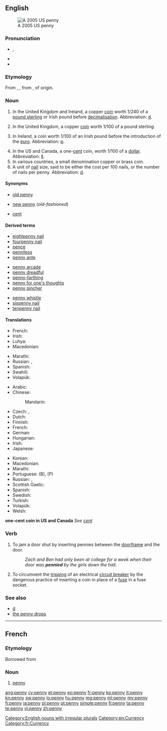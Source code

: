 {{also|Penny}}
==English==
[[Image:2005-Penny-Uncirculated-Obverse.png|thumb|A 2005 US penny]]

===Pronunciation===
* {{IPA|/ˈpɛ.ni/}}, {{X-SAMPA|/pE.ni/}}
* {{audio|en-us-penny.ogg|Audio (US)}}
* {{rhymes|ɛni}}

===Etymology===
From {{etyl|ang}} {{term|penning|lang=ang}}, {{term|pennig|penniġ|lang=ang}}, from {{proto|Germanic|panningaz}}, of {{unk.|en|title=uncertain}} origin.

===Noun===
{{en-noun|pl='''[[pennies]]''' when referring to individual coins; (''UK'') '''[[pence]]''' when referring to an amount of money}}

# {{historical}} In the United Kingdom and Ireland, a copper [[coin]] worth 1/240 of a [[pound sterling]] or Irish pound before [[decimalisation]].  Abbreviation: [[d]].
# In the United Kingdom, a copper [[coin]] worth 1/100 of a pound sterling.
# {{historical}} In Ireland, a coin worth 1/100 of an Irish pound before the introduction of the [[euro]].  Abbreviation: [[p]].
# In the US and Canada, a one-[[cent]] coin, worth 1/100 of a [[dollar]].  Abbreviation: [[¢]].
# In various countries, a small denomination copper or brass coin.
# A unit of [[nail]] size, said to be either the cost per 100 nails, or the number of nails per penny.  Abbreviation: [[d]].

====Synonyms====
* {{sense|1/240 of a pound sterling}} [[old penny]]
* {{sense|1/100 of a pound sterling}}  [[new penny]] (''old-fashioned'')
* {{sense|one-cent coin}}  [[cent]]

====Derived terms====
{{rel-top3|Terms derived from ''penny'' (noun)}}
* [[eightpenny nail]]
* [[fourpenny nail]]
* [[pence]]
* [[penniless]]
* [[penny ante]]
{{rel-mid3}}
* [[penny arcade]]
* [[penny dreadful]]
* [[penny-farthing]]
* [[penny for one's thoughts]]
* [[penny pincher]]
{{rel-mid3}}
* [[penny whistle]]
* [[sixpenny nail]]
* [[tenpenny nail]]
{{rel-bottom}}

====Translations====
{{trans-top|1/240 of a pound sterling or Irish pound}}
* French: {{t|fr|penny|m}}
* Irish: {{t-|ga|pingin|f|xs=Irish}}
* Luhya: {{tø|luy|litong'olo}}
* Macedonian: {{t|mk|пени|n|tr=péni}}
{{trans-mid}}
* Marathi: {{t|mr|पेनी|tr=penī|sc=Deva}}
* Russian: {{t+|ru|пенни|n|tr=pénni}} {{indeclinable}}, {{t|ru|пенс|m|tr=pens|sc=Cyrl}}
* Spanish: {{t+|es|penique|m}}
* Swahili: {{t+|sw|peni|xs=Swahili}}
* Volapük: {{t|vo|pänid}}
{{trans-bottom}}

{{trans-top|1/100 of a pound sterling or British pound}}
* Arabic: {{t|ar|بنس|m|tr=bins|sc=Arab}}
* Chinese:
*: Mandarin: {{t|zh|便士|tr=biànshì|sc=Hani}}
* Czech: {{t|cs|cent}}, {{t|cs|penny}}
* Dutch: {{t-|nl|penny|m}}
* Finnish: {{t+|fi|penny}}
* French: {{t+|fr|penny|m}}
* German: {{t-|de|Penny|m}}
* Hungarian: {{t+|hu|penny}}
* Irish: {{t-|ga|pingin|f|xs=Irish}}
* Japanese: {{t|ja|ペニー|tr=penī|sc=Jpan}}
{{trans-mid}}
* Korean: {{t|ko|페니|tr=peni|sc=Kore}}
* Macedonian: {{t|mk|пени|n|tr=péni}}
* Marathi: {{t|mr|पेनी|tr=penī|sc=Deva}}
* Portuguese: {{t|pt|pêni|m}} (B), {{t|pt|péni|m}} (P)
* Russian: {{t+|ru|пенни|n|tr=pénni}} {{indeclinable}}, {{t|ru|пенс|m|tr=pens|sc=Cyrl}}
* Scottish Gaelic: {{t-|gd|sgillinn|f|xs=Scottish Gaelic}}
* Spanish: {{t+|es|penique|m}}
* Swedish: {{t-|sv|penny|c}}
* Turkish: {{t|tr|peni}}
* Volapük: {{t|vo|pänid}}
* Welsh: {{t|cy|ceiniog}}
{{trans-bottom}}

'''one-cent coin in US and Canada'''
''See [[cent]]''

===Verb===
{{en-verb|pennies|pennying|pennied}}

# {{slang}} To jam a door shut by inserting pennies between the [[doorframe]] and the door.
#: ''Zach and Ben had only been at college for a week when their door was '''pennied''' by the girls down the hall.''
# {{context|electronics}} To circumvent the [[trip|tripping]] of an electrical [[circuit breaker]] by the dangerous practice of inserting a coin in place of a [[fuse]] in a fuse socket.

===See also===
* [[d]]
* [[the penny drops]]

[[Category:English nouns with irregular plurals]]
[[Category:en:Currency]]

----

==French==

===Etymology===
Borrowed from {{etyl|en|fr}}

===Noun===
{{fr-noun|m}}

# [[penny#English|penny]]

[[Category:fr:Currency]]

[[ang:penny]]
[[cy:penny]]
[[et:penny]]
[[eo:penny]]
[[fr:penny]]
[[ko:penny]]
[[it:penny]]
[[kn:penny]]
[[sw:penny]]
[[lo:penny]]
[[hu:penny]]
[[mg:penny]]
[[ml:penny]]
[[my:penny]]
[[fj:penny]]
[[ja:penny]]
[[pl:penny]]
[[pt:penny]]
[[simple:penny]]
[[fi:penny]]
[[ta:penny]]
[[te:penny]]
[[vi:penny]]
[[zh:penny]]